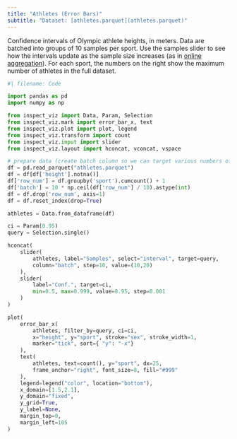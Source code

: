 ```yaml
---
title: "Athletes (Error Bars)"
subtitle: "Dataset: [athletes.parquet](athletes.parquet)"
---
```


<!-- https://idl.uw.edu/mosaic/examples/athlete-height.html -->

Confidence intervals of Olympic athlete heights, in meters. Data are batched into groups of 10 samples per sport. Use the samples slider to see how the intervals update as the sample size increases (as in [online aggregation](https://en.wikipedia.org/wiki/Online_aggregation)). For each sport, the numbers on the right show the maximum number of athletes in the full dataset.

```python
#| filename: Code

import pandas as pd
import numpy as np

from inspect_viz import Data, Param, Selection
from inspect_viz.mark import error_bar_x, text
from inspect_viz.plot import plot, legend
from inspect_viz.transform import count
from inspect_viz.input import slider
from inspect_viz.layout import hconcat, vconcat, vspace

# prepare data (create batch column so we can target various numbers of samples)
df = pd.read_parquet("athletes.parquet")
df = df[df['height'].notna()]
df['row_num'] = df.groupby('sport').cumcount() + 1
df['batch'] = 10 * np.ceil(df['row_num'] / 10).astype(int)
df = df.drop('row_num', axis=1)
df = df.reset_index(drop=True)

athletes = Data.from_dataframe(df)

ci = Param(0.95)
query = Selection.single()

hconcat(
    slider(
        athletes, label="Samples", select="interval", target=query, 
        column="batch", step=10, value=(10,20)
    ),
    slider(
        label="Conf.", target=ci, 
        min=0.5, max=0.999, value=0.95, step=0.001
    )    
)

plot(
    error_bar_x(
        athletes, filter_by=query, ci=ci, 
        x="height", y="sport", stroke="sex", stroke_width=1,
        marker="tick", sort={ "y": "-x"}
    ),
    text(
        athletes, text=count(), y="sport", dx=25,
        frame_anchor="right", font_size=8, fill="#999"
    ),
    legend=legend("color", location="bottom"),
    x_domain=[1.5,2.1],
    y_domain="fixed",
    y_grid=True,
    y_label=None,
    margin_top=0,
    margin_left=105
)

```
